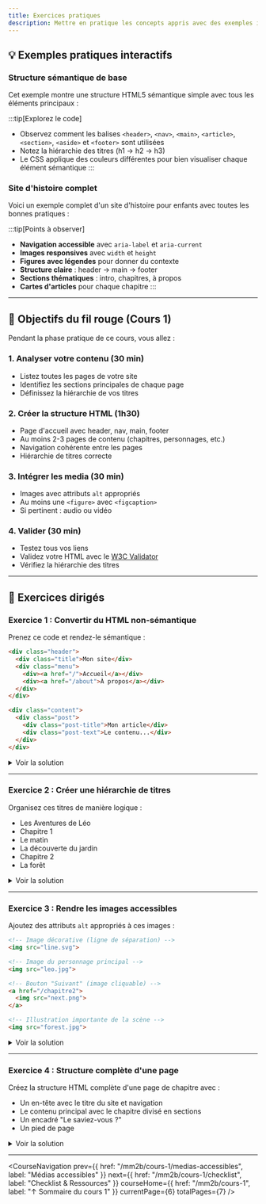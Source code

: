 ```yaml
---
title: Exercices pratiques
description: Mettre en pratique les concepts appris avec des exemples interactifs
---
```



## 💡 Exemples pratiques interactifs

### Structure sémantique de base

Cet exemple montre une structure HTML5 sémantique simple avec tous les éléments principaux :

<LiveCode example="mm2b/cours-1-semantique/structure-complete" height="600px" />

:::tip[Explorez le code]
- Observez comment les balises `<header>`, `<nav>`, `<main>`, `<article>`, `<section>`, `<aside>` et `<footer>` sont utilisées
- Notez la hiérarchie des titres (h1 → h2 → h3)
- Le CSS applique des couleurs différentes pour bien visualiser chaque élément sémantique
:::

### Site d'histoire complet

Voici un exemple complet d'un site d'histoire pour enfants avec toutes les bonnes pratiques :

<LiveCode example="mm2b/cours-1-semantique/site-histoire" height="700px" />

:::tip[Points à observer]
- **Navigation accessible** avec `aria-label` et `aria-current`
- **Images responsives** avec `width` et `height`
- **Figures avec légendes** pour donner du contexte
- **Structure claire** : header → main → footer
- **Sections thématiques** : intro, chapitres, à propos
- **Cartes d'articles** pour chaque chapitre
:::

---

## 🎯 Objectifs du fil rouge (Cours 1)

Pendant la phase pratique de ce cours, vous allez :

### 1. Analyser votre contenu (30 min)
- Listez toutes les pages de votre site
- Identifiez les sections principales de chaque page
- Définissez la hiérarchie de vos titres

### 2. Créer la structure HTML (1h30)
- Page d'accueil avec header, nav, main, footer
- Au moins 2-3 pages de contenu (chapitres, personnages, etc.)
- Navigation cohérente entre les pages
- Hiérarchie de titres correcte

### 3. Intégrer les media (30 min)
- Images avec attributs `alt` appropriés
- Au moins une `<figure>` avec `<figcaption>`
- Si pertinent : audio ou vidéo

### 4. Valider (30 min)
- Testez tous vos liens
- Validez votre HTML avec le [W3C Validator](https://validator.w3.org/)
- Vérifiez la hiérarchie des titres

---

## 🔧 Exercices dirigés

### Exercice 1 : Convertir du HTML non-sémantique

Prenez ce code et rendez-le sémantique :

```html
<div class="header">
  <div class="title">Mon site</div>
  <div class="menu">
    <div><a href="/">Accueil</a></div>
    <div><a href="/about">À propos</a></div>
  </div>
</div>

<div class="content">
  <div class="post">
    <div class="post-title">Mon article</div>
    <div class="post-text">Le contenu...</div>
  </div>
</div>
```

<details>
<summary>Voir la solution</summary>

```html
<header>
  <h1>Mon site</h1>
  <nav>
    <ul>
      <li><a href="/">Accueil</a></li>
      <li><a href="/about">À propos</a></li>
    </ul>
  </nav>
</header>

<main>
  <article>
    <h2>Mon article</h2>
    <p>Le contenu...</p>
  </article>
</main>
```

**Ce qui a changé :**
- `<div class="header">` → `<header>`
- `<div class="title">` → `<h1>` (titre principal)
- `<div class="menu">` → `<nav>` avec une liste `<ul>`
- `<div class="content">` → `<main>`
- `<div class="post">` → `<article>`
- `<div class="post-title">` → `<h2>` (sous-titre)
- `<div class="post-text">` → `<p>` (paragraphe)

</details>

---

### Exercice 2 : Créer une hiérarchie de titres

Organisez ces titres de manière logique :
- Les Aventures de Léo
- Chapitre 1
- Le matin
- La découverte du jardin
- Chapitre 2
- La forêt

<details>
<summary>Voir la solution</summary>

```html
<h1>Les Aventures de Léo</h1>

<h2>Chapitre 1</h2>
<h3>Le matin</h3>
<h3>La découverte du jardin</h3>

<h2>Chapitre 2</h2>
<h3>La forêt</h3>
```

**Explication :**
- `<h1>` : Le titre principal de la page (unique)
- `<h2>` : Les chapitres (sections principales)
- `<h3>` : Les sous-sections de chaque chapitre

</details>

---

### Exercice 3 : Rendre les images accessibles

Ajoutez des attributs `alt` appropriés à ces images :

```html
<!-- Image décorative (ligne de séparation) -->
<img src="line.svg">

<!-- Image du personnage principal -->
<img src="leo.jpg">

<!-- Bouton "Suivant" (image cliquable) -->
<a href="/chapitre2">
  <img src="next.png">
</a>

<!-- Illustration importante de la scène -->
<img src="forest.jpg">
```

<details>
<summary>Voir la solution</summary>

```html
<!-- Image décorative : alt vide -->
<img src="line.svg" alt="">

<!-- Image du personnage : description concise -->
<img src="leo.jpg" alt="Léo avec son sac à dos rouge">

<!-- Bouton image : décrit l'action -->
<a href="/chapitre2">
  <img src="next.png" alt="Chapitre suivant">
</a>

<!-- Illustration : décrit la scène -->
<img src="forest.jpg" alt="Forêt mystérieuse avec des arbres géants">
```

**Explications :**
- **Image décorative** : `alt=""` car elle n'apporte pas d'information
- **Image informative** : Description concise de ce qu'on voit
- **Image lien** : Description de la destination du lien
- **Illustration** : Description de la scène représentée

</details>

---

### Exercice 4 : Structure complète d'une page

Créez la structure HTML complète d'une page de chapitre avec :
- Un en-tête avec le titre du site et navigation
- Le contenu principal avec le chapitre divisé en sections
- Un encadré "Le saviez-vous ?"
- Un pied de page

<details>
<summary>Voir la solution</summary>

```html
<!DOCTYPE html>
<html lang="fr">
<head>
  <meta charset="UTF-8">
  <meta name="viewport" content="width=device-width, initial-scale=1.0">
  <title>Chapitre 1 - Les Aventures de Léo</title>
  <link rel="stylesheet" href="style.css">
</head>
<body>

  <header>
    <h1>Les Aventures de Léo</h1>
    <nav>
      <ul>
        <li><a href="/">Accueil</a></li>
        <li><a href="/chapitres" aria-current="page">Chapitres</a></li>
        <li><a href="/personnages">Personnages</a></li>
      </ul>
    </nav>
  </header>

  <main>
    <article>
      <header>
        <h2>Chapitre 1 : Le réveil</h2>
        <p>Publié le 15 janvier 2025</p>
      </header>

      <section>
        <h3>Le matin</h3>
        <p>Léo se réveilla ce matin-là avec une étrange sensation...</p>

        <figure>
          <img src="leo-reveil.jpg" alt="Léo se réveillant dans son lit" width="600" height="400">
          <figcaption>Léo ouvre les yeux pour une nouvelle aventure</figcaption>
        </figure>
      </section>

      <section>
        <h3>La découverte</h3>
        <p>Dans le jardin, il aperçut quelque chose de brillant...</p>
      </section>

      <footer>
        <p>Fin du chapitre 1</p>
        <nav>
          <a href="/chapitre2">Chapitre suivant →</a>
        </nav>
      </footer>
    </article>

    <aside>
      <h3>Le saviez-vous ?</h3>
      <p>Les dragons dans cette histoire sont inspirés de vraies légendes anciennes...</p>
    </aside>
  </main>

  <footer>
    <p>&copy; 2025 - Les Aventures de Léo</p>
    <p>Créé par [Votre nom]</p>
  </footer>

</body>
</html>
```

**Points clés :**
- Structure complète : `<header>` → `<main>` → `<footer>`
- Navigation avec `aria-current="page"` pour la page active
- Article avec son propre `<header>` et `<footer>`
- Sections pour diviser le contenu
- Figure avec légende et dimensions
- Aside pour contenu complémentaire
- Footer de page distinct du footer d'article

</details>

---

<CourseNavigation
  prev={{
    href: "/mm2b/cours-1/medias-accessibles",
    label: "Médias accessibles"
  }}
  next={{
    href: "/mm2b/cours-1/checklist",
    label: "Checklist & Ressources"
  }}
  courseHome={{
    href: "/mm2b/cours-1",
    label: "↑ Sommaire du cours 1"
  }}
  currentPage={6}
  totalPages={7}
/>
